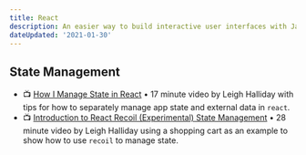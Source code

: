 ```yaml
---
title: React
description: An easier way to build interactive user interfaces with JavaScript.
dateUpdated: '2021-01-30'
---
```


## State Management

- 📺 [How I Manage State in React](https://m.youtube.com/watch?v=FzlurzsCW4M) • 17 minute video by Leigh Halliday with tips for how to separately manage app state and external data in `react`. 
- 📺 [Introduction to React Recoil (Experimental) State Management](https://m.youtube.com/watch?v=wHe6-2-ZX6Y) • 28 minute video by Leigh Halliday using a shopping cart as an example to show how to use `recoil` to manage state.